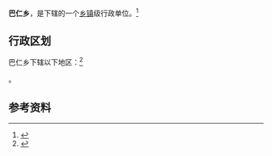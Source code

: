 {{中国乡级行政区|65/31/22/200/000}}

'''巴仁乡'''，是{{PRC admin/fullname|65/31/22/200/000|3}}下辖的一个[[乡镇|乡镇]]级行政单位。<ref>{{PRC admin/ref sgc|{{PRC admin/parent|65/31/22/200/000}}}}</ref>

== 行政区划 ==

巴仁乡下辖以下地区：<ref>{{PRC admin/ref sgc|65/31/22/200/000}}</ref>

{{PRC admin/children|65/31/22/200/000}}。

== 参考资料 ==

{{reflist}}

{{PRC admin/navcat|65/31/22/200/000}}
{{新疆行政区划小作品}}